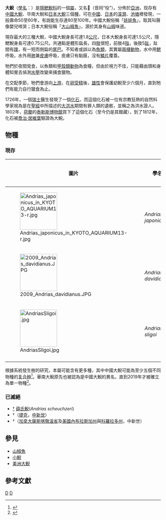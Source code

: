 {{Automatic_taxobox
|fossil_range={{Geological range|23.03|0}}[[中新世|中新世]]至今
| name = 大鲵属
| image = Andrias japonicus.jpg
| image_alt = 250px
| image_caption = [[日本大鯢|日本大鯢]]
| taxon = Andrias
| authority = [[Johann_Jakob_von_Tschudi|Tschudi]], 1837
| subdivision_ranks = [[物种|種]]
| subdivision =
*[[中國大鯢|中國大鯢]] ''Andrias davidianus''
*[[日本大鯢|日本大鯢]] ''Andrias japonicus''
* {{link-en|華南大鯢|South China giant salamander}} ''Andrias sligoi''
}}

'''大鯢'''（[[學名|學名]]：''{{lang|la|Andrias}}''）是[[隱鰓鯢科|隱鰓鯢科]]的一個[[屬_(生物)|屬]]，又名'''𩷍'''（音同“役”）。分佈於[[亞洲|亞洲]]，现存有[[中國大鯢|中國大鯢]]、华南大鲵和[[日本大鯢|日本大鯢]]三個[[種|種]]，可在[[中國|中國]]、[[日本|日本]]的[[溪澗|溪澗]]、[[池塘|池塘]]裡發現，一般壽命50至60年，有說能生存達80至100年。中國大鯢俗稱「[[娃娃魚|娃娃魚]]」，取其叫聲像嬰兒啼哭；日本大鯢俗稱「[[大山椒魚|大山椒魚]]」，源於其身有[[山椒|山椒]]味道。

現存最大的三種大鯢，中國大鯢身長可達1.8[[公尺|公尺]]，日本大鯢身長可達1.5公尺，隱鰓鯢身長可達0.75公尺。共通點是體形扁長，四[[肢|肢]]很短，前肢4[[手指|指]]，後肢5[[趾|趾]]，趾間有[[蹼|蹼]]，有一短而側扁的[[尾巴|尾巴]]。不知者或誤以為[[魚類|魚類]]，其實屬[[兩棲動物|兩棲動物]]，水中用[[鰓|鰓]]呼吸，水外用[[肺|肺]]兼[[皮膚|皮膚]]呼吸，皮膚只有黏膜，沒有[[鱗片|鱗片]]覆蓋。

牠們於夜間覓食，以魚類和[[甲殼類|甲殼類]][[動物|動物]]為食糧，但由於視力不佳，只能藉由頭和身體知覺去偵測[[水壓|水壓]]改變來捕食獵物。

在交配季節，牠們會游向[[上游|上游]]，在[[卵|卵]][[受精|受精]]後，[[雄性|雄性]]會保護幼鯢至少六個月，直到牠們有能力自行獵食為止。

1726年，一個[[瑞士|瑞士]]醫生{{link-en|Johann Jacob Scheuchzer|Johann Jacob Scheuchzer}}發現了一個[[化石|化石]]，而這個化石被一位有宗教狂熱的自然科學家視為是在[[聖經|聖經]]中所描述的[[大洪水|大洪水]]期間有罪人類的遺骸，並稱之為洪水證人。1802年，[[荷蘭|荷蘭]]的[[泰勒斯博物館|泰勒斯博物館]]買下了這個化石（至今仍是其館藏），到了1812年，化石被[[喬治·居維葉|喬治·居維葉]]驗證為大鯢。

== 物種 ==
=== 現存 ===
{| class="wikitable"
|-
! 圖片 !! 學名 !! 俗名 !! 分布地區
|-
|[[File:Andrias_japonicus_in_KYOTO_AQUARIUM13-r.jpg|120px]] || ''Andrias japonicus'' || [[日本大鯢|日本大鯢]] ||  日本
|-
|[[File:2009_Andrias_davidianus.JPG|120px]] || ''Andrias davidianus'' || [[中國大鯢|中國大鯢]] || 中國
|-
|[[File:AndriasSligoi.jpg|120px]] || ''Andrias sligoi'' || {{link-en|華南大鯢|South China giant salamander}} || 中國[[華南|華南]]地區（[[珠江|珠江]]盆地）
|-
|}
根據系統發生樹的研究，本屬可能含有更多種，其中中國大鯢可能為至少五個不同物種的[[复合种|复合种]]<ref>{{Cite web|url=https://news.nationalgeographic.com/2018/05/chinese-giant-salamander-species-animals/|title=5 Giant Salamander Species Identified—And They're All in Danger|date=2018-05-29|website=National Geographic News|access-date=2018-12-24|archive-date=2019-04-09|archive-url=https://web.archive.org/web/20190409015926/https://news.nationalgeographic.com/2018/05/chinese-giant-salamander-species-animals/|dead-url=no}}</ref>。華南大鯢原先也被認為是中國大鯢的異名，直到2019年才被確立為單一物種<ref>{{Cite journal|last=Turvey|first=Samuel T.|last2=Marr|first2=Melissa M.|last3=Barnes|first3=Ian|last4=Brace|first4=Selina|last5=Tapley|first5=Benjamin|last6=Murphy|first6=Robert W.|last7=Zhao|first7=Ermi|last8=Cunningham|first8=Andrew A.|title=Historical museum collections clarify the evolutionary history of cryptic species radiation in the world's largest amphibians|journal=Ecology and Evolution|language=en|volume=0|issue=18|pages=10070–10084|doi=10.1002/ece3.5257|pmid=31624538|pmc=6787787|issn=2045-7758|year=2019}}</ref>。
=== 已滅絕 ===
* [[extinction|†]] [[薛氏鯢|薛氏鯢]](''Andrias scheuchzeri'')
*†''{{link-en|Andrias bohemicus}}''（[[捷克|捷克]]，[[中新世|中新世]]）
*†''{{link-en|Andrias matthewi}}''（[[加拿大|加拿大]][[薩斯喀徹溫省|薩斯喀徹溫省]]及[[美國|美國]][[內布拉斯加州|內布拉斯加州]]與[[科羅拉多州|科羅拉多州]]，中新世）

==參見==
*[[山椒魚|山椒魚]]
*[[小鯢|小鯢]]
*[[美洲大鯢|美洲大鯢]]

==參考文獻==
{{reflist}}
{{Taxonbar|from=Q922164}}
[[Category:大鯢屬|D]]
[[Category:1837年描述的分類群|D]]